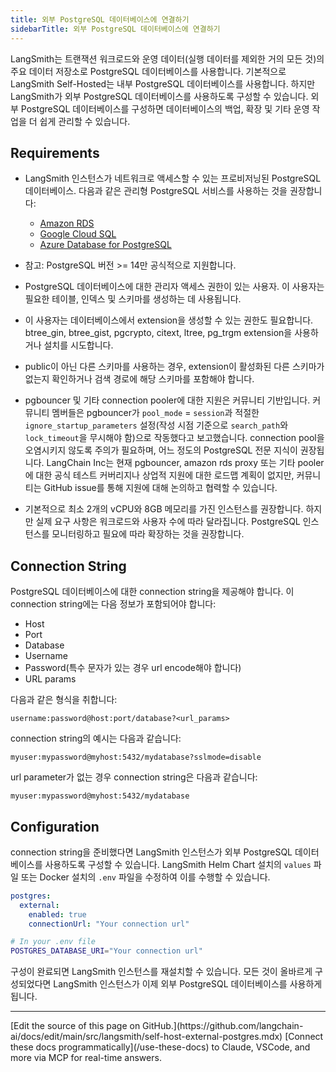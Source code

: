```yaml
---
title: 외부 PostgreSQL 데이터베이스에 연결하기
sidebarTitle: 외부 PostgreSQL 데이터베이스에 연결하기
---
```


LangSmith는 트랜잭션 워크로드와 운영 데이터(실행 데이터를 제외한 거의 모든 것)의 주요 데이터 저장소로 PostgreSQL 데이터베이스를 사용합니다. 기본적으로 LangSmith Self-Hosted는 내부 PostgreSQL 데이터베이스를 사용합니다. 하지만 LangSmith가 외부 PostgreSQL 데이터베이스를 사용하도록 구성할 수 있습니다. 외부 PostgreSQL 데이터베이스를 구성하면 데이터베이스의 백업, 확장 및 기타 운영 작업을 더 쉽게 관리할 수 있습니다.

## Requirements

* LangSmith 인스턴스가 네트워크로 액세스할 수 있는 프로비저닝된 PostgreSQL 데이터베이스. 다음과 같은 관리형 PostgreSQL 서비스를 사용하는 것을 권장합니다:

  * [Amazon RDS](https://docs.aws.amazon.com/AmazonRDS/latest/UserGuide/CHAP_GettingStarted.CreatingConnecting.PostgreSQL.html)
  * [Google Cloud SQL](https://cloud.google.com/curated-resources/cloud-sql#section-1)
  * [Azure Database for PostgreSQL](https://azure.microsoft.com/en-us/products/postgresql#features)

* 참고: PostgreSQL 버전 >= 14만 공식적으로 지원합니다.

* PostgreSQL 데이터베이스에 대한 관리자 액세스 권한이 있는 사용자. 이 사용자는 필요한 테이블, 인덱스 및 스키마를 생성하는 데 사용됩니다.

* 이 사용자는 데이터베이스에서 extension을 생성할 수 있는 권한도 필요합니다. btree\_gin, btree\_gist, pgcrypto, citext, ltree, pg\_trgm extension을 사용하거나 설치를 시도합니다.

* public이 아닌 다른 스키마를 사용하는 경우, extension이 활성화된 다른 스키마가 없는지 확인하거나 검색 경로에 해당 스키마를 포함해야 합니다.

* pgbouncer 및 기타 connection pooler에 대한 지원은 커뮤니티 기반입니다. 커뮤니티 멤버들은 pgbouncer가 `pool_mode` = `session`과 적절한 `ignore_startup_parameters` 설정(작성 시점 기준으로 `search_path`와 `lock_timeout`을 무시해야 함)으로 작동했다고 보고했습니다. connection pool을 오염시키지 않도록 주의가 필요하며, 어느 정도의 PostgreSQL 전문 지식이 권장됩니다. LangChain Inc는 현재 pgbouncer, amazon rds proxy 또는 기타 pooler에 대한 공식 테스트 커버리지나 상업적 지원에 대한 로드맵 계획이 없지만, 커뮤니티는 GitHub issue를 통해 지원에 대해 논의하고 협력할 수 있습니다.

* 기본적으로 최소 2개의 vCPU와 8GB 메모리를 가진 인스턴스를 권장합니다. 하지만 실제 요구 사항은 워크로드와 사용자 수에 따라 달라집니다. PostgreSQL 인스턴스를 모니터링하고 필요에 따라 확장하는 것을 권장합니다.

## Connection String

PostgreSQL 데이터베이스에 대한 connection string을 제공해야 합니다. 이 connection string에는 다음 정보가 포함되어야 합니다:

* Host
* Port
* Database
* Username
* Password(특수 문자가 있는 경우 url encode해야 합니다)
* URL params

다음과 같은 형식을 취합니다:

```
username:password@host:port/database?<url_params>
```

connection string의 예시는 다음과 같습니다:

```
myuser:mypassword@myhost:5432/mydatabase?sslmode=disable
```

url parameter가 없는 경우 connection string은 다음과 같습니다:

```
myuser:mypassword@myhost:5432/mydatabase
```

## Configuration

connection string을 준비했다면 LangSmith 인스턴스가 외부 PostgreSQL 데이터베이스를 사용하도록 구성할 수 있습니다. LangSmith Helm Chart 설치의 `values` 파일 또는 Docker 설치의 `.env` 파일을 수정하여 이를 수행할 수 있습니다.

<CodeGroup>

```yaml Helm
postgres:
  external:
    enabled: true
    connectionUrl: "Your connection url"
```

```bash Docker
# In your .env file
POSTGRES_DATABASE_URI="Your connection url"
```

</CodeGroup>

구성이 완료되면 LangSmith 인스턴스를 재설치할 수 있습니다. 모든 것이 올바르게 구성되었다면 LangSmith 인스턴스가 이제 외부 PostgreSQL 데이터베이스를 사용하게 됩니다.

---

<Callout icon="pen-to-square" iconType="regular">
    [Edit the source of this page on GitHub.](https://github.com/langchain-ai/docs/edit/main/src/langsmith/self-host-external-postgres.mdx)
</Callout>
<Tip icon="terminal" iconType="regular">
    [Connect these docs programmatically](/use-these-docs) to Claude, VSCode, and more via MCP for    real-time answers.
</Tip>
